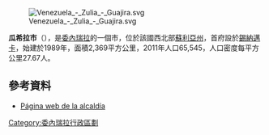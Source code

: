 [[Image:Venezuela_-_Zulia_-_Guajira.svg|right]]

'''瓜希拉市'''（{{lang-es|Municipio Guajira}}），是[[委內瑞拉|委內瑞拉]]的一個市，位於該國西北部[[蘇利亞州|蘇利亞州]]，首府設於[[錫納邁卡|錫納邁卡]]，始建於1989年，面積2,369平方公里，2011年人口65,545，人口密度每平方公里27.67人。

==參考資料==
* [http://alcaldiaindigenabolivariana-guajira.gob.ve/ Página web de la alcaldía] {{Wayback|url=http://alcaldiaindigenabolivariana-guajira.gob.ve/ |date=20130326034811 }}

{{Venezuela-geo-stub}}
[[Category:委內瑞拉行政區劃|Category:委內瑞拉行政區劃]]